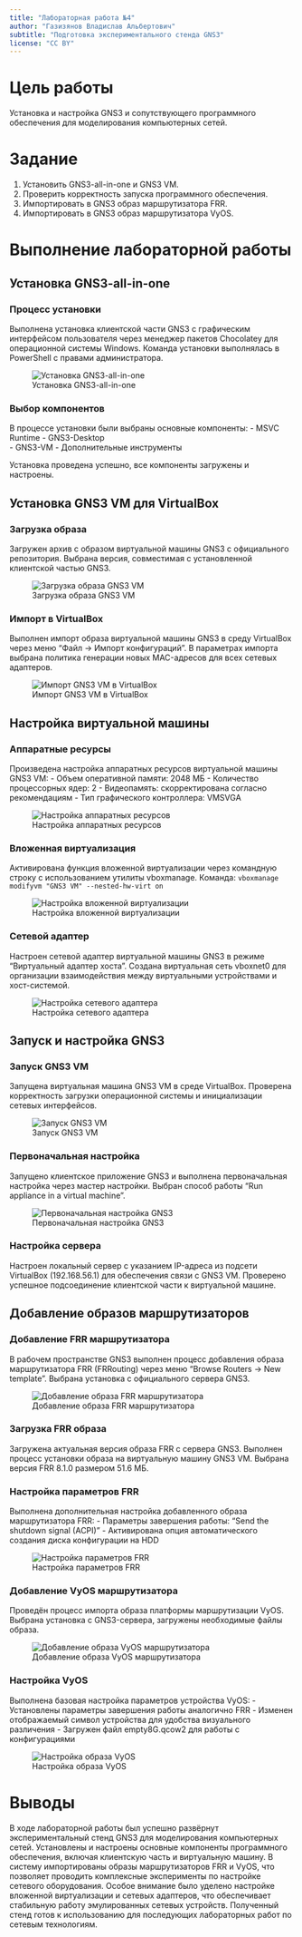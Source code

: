 ```yaml
---
title: "Лабораторная работа №4"
author: "Газизянов Владислав Альбертович"
subtitle: "Подготовка экспериментального стенда GNS3"
license: "CC BY"
---
```


# Цель работы

Установка и настройка GNS3 и сопутствующего программного обеспечения для моделирования компьютерных сетей.

# Задание

1. Установить GNS3-all-in-one и GNS3 VM.
2. Проверить корректность запуска программного обеспечения.
3. Импортировать в GNS3 образ маршрутизатора FRR.
4. Импортировать в GNS3 образ маршрутизатора VyOS.

# Выполнение лабораторной работы

## Установка GNS3-all-in-one

### Процесс установки

Выполнена установка клиентской части GNS3 с графическим интерфейсом пользователя через менеджер пакетов Chocolatey для операционной системы Windows. Команда установки выполнялась в PowerShell с правами администратора.

![Установка GNS3-all-in-one](image/1.png)

### Выбор компонентов

В процессе установки были выбраны основные компоненты:
- MSVC Runtime
- GNS3-Desktop  
- GNS3-VM
- Дополнительные инструменты

Установка проведена успешно, все компоненты загружены и настроены.

## Установка GNS3 VM для VirtualBox

### Загрузка образа

Загружен архив с образом виртуальной машины GNS3 с официального репозитория. Выбрана версия, совместимая с установленной клиентской частью GNS3.

![Загрузка образа GNS3 VM](image/2.png)

### Импорт в VirtualBox

Выполнен импорт образа виртуальной машины GNS3 в среду VirtualBox через меню "Файл → Импорт конфигураций". В параметрах импорта выбрана политика генерации новых MAC-адресов для всех сетевых адаптеров.

![Импорт GNS3 VM в VirtualBox](image/3.png)

## Настройка виртуальной машины

### Аппаратные ресурсы

Произведена настройка аппаратных ресурсов виртуальной машины GNS3 VM:
- Объем оперативной памяти: 2048 МБ
- Количество процессорных ядер: 2
- Видеопамять: скорректирована согласно рекомендациям
- Тип графического контроллера: VMSVGA

![Настройка аппаратных ресурсов](image/4.png)

### Вложенная виртуализация

Активирована функция вложенной виртуализации через командную строку с использованием утилиты vboxmanage. Команда: `vboxmanage modifyvm "GNS3 VM" --nested-hw-virt on`

![Настройка вложенной виртуализации](image/5.png)

### Сетевой адаптер

Настроен сетевой адаптер виртуальной машины GNS3 в режиме "Виртуальный адаптер хоста". Создана виртуальная сеть vboxnet0 для организации взаимодействия между виртуальными устройствами и хост-системой.

![Настройка сетевого адаптера](image/6.png)

## Запуск и настройка GNS3

### Запуск GNS3 VM

Запущена виртуальная машина GNS3 VM в среде VirtualBox. Проверена корректность загрузки операционной системы и инициализации сетевых интерфейсов.

![Запуск GNS3 VM](image/7.png)

### Первоначальная настройка

Запущено клиентское приложение GNS3 и выполнена первоначальная настройка через мастер настройки. Выбран способ работы "Run appliance in a virtual machine".

![Первоначальная настройка GNS3](image/8.png)

### Настройка сервера

Настроен локальный сервер с указанием IP-адреса из подсети VirtualBox (192.168.56.1) для обеспечения связи с GNS3 VM. Проверено успешное подсоединение клиентской части к виртуальной машине.

## Добавление образов маршрутизаторов

### Добавление FRR маршрутизатора

В рабочем пространстве GNS3 выполнен процесс добавления образа маршрутизатора FRR (FRRouting) через меню "Browse Routers → New template". Выбрана установка с официального сервера GNS3.

![Добавление образа FRR маршрутизатора](image/10.png)

### Загрузка FRR образа

Загружена актуальная версия образа FRR с сервера GNS3. Выполнен процесс установки образа на виртуальную машину GNS3 VM. Выбрана версия FRR 8.1.0 размером 51.6 МБ.

### Настройка параметров FRR

Выполнена дополнительная настройка добавленного образа маршрутизатора FRR:
- Параметры завершения работы: "Send the shutdown signal (ACPI)"
- Активирована опция автоматического создания диска конфигурации на HDD

![Настройка параметров FRR](image/12.png)

### Добавление VyOS маршрутизатора

Проведён процесс импорта образа платформы маршрутизации VyOS. Выбрана установка с GNS3-сервера, загружены необходимые файлы образа.

![Добавление образа VyOS маршрутизатора](image/13.png)

### Настройка VyOS

Выполнена базовая настройка параметров устройства VyOS:
- Установлены параметры завершения работы аналогично FRR
- Изменен отображаемый символ устройства для удобства визуального различения
- Загружен файл empty8G.qcow2 для работы с конфигурациями

![Настройка образа VyOS](image/14.png)


# Выводы

В ходе лабораторной работы был успешно развёрнут экспериментальный стенд GNS3 для моделирования компьютерных сетей. Установлены и настроены основные компоненты программного обеспечения, включая клиентскую часть и виртуальную машину. В систему импортированы образы маршрутизаторов FRR и VyOS, что позволяет проводить комплексные эксперименты по настройке сетевого оборудования. Особое внимание было уделено настройке вложенной виртуализации и сетевых адаптеров, что обеспечивает стабильную работу эмулированных сетевых устройств. Полученный стенд готов к использованию для последующих лабораторных работ по сетевым технологиям.
